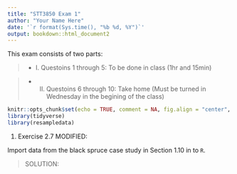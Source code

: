 ```yaml
---
title: "STT3850 Exam 1"
author: "Your Name Here"
date: '`r format(Sys.time(), "%b %d, %Y")`'
output: bookdown::html_document2
---
```


This exam consists of two parts:

>  * I. Questoins 1 through 5:  To be done in class (1hr and 15min)

> * II. Questoins 6 through 10:  Take home (Must be turned in Wednesday in the begining of the class)

```r
knitr::opts_chunk$set(echo = TRUE, comment = NA, fig.align = "center", warning = FALSE, message = FALSE)
library(tidyverse)
library(resampledata)
```

1) Exercise 2.7 MODIFIED:

Import data from the black spruce case study in Section 1.10 in to `R`.

> SOLUTION: 